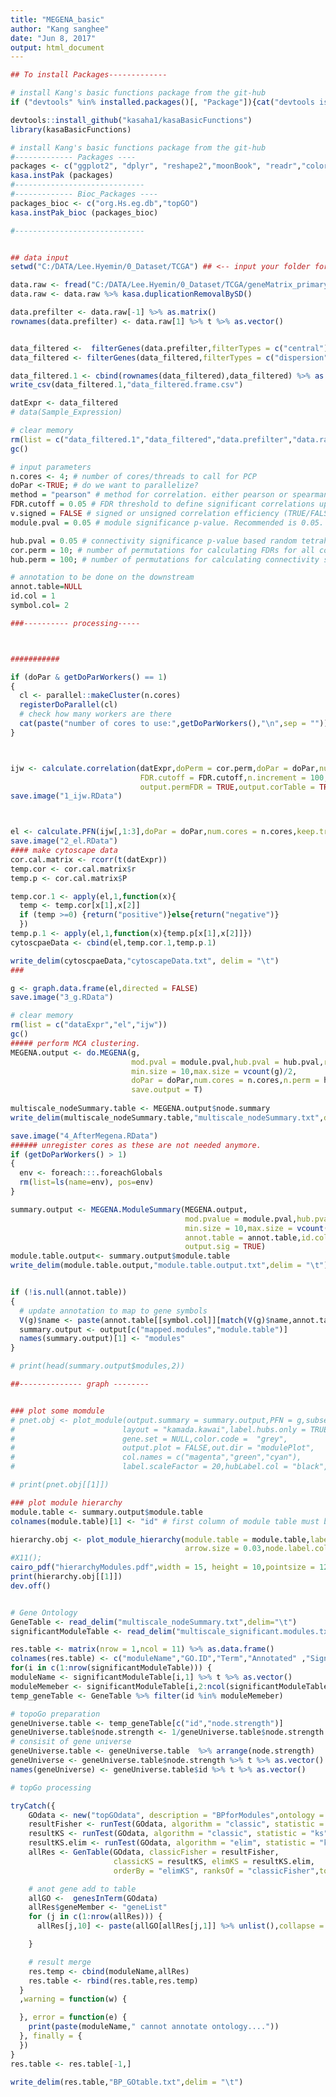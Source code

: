 ```yaml
---
title: "MEGENA_basic"
author: "Kang sanghee"
date: "Jun 8, 2017"
output: html_document
---
```


```r
## To install Packages-------------

# install Kang's basic functions package from the git-hub
if ("devtools" %in% installed.packages()[, "Package"]){cat("devtools is installed")}else(install.packages("devtools"))

devtools::install_github("kasaha1/kasaBasicFunctions")
library(kasaBasicFunctions)

# install Kang's basic functions package from the git-hub
#------------- Packages ----
packages <- c("ggplot2", "dplyr", "reshape2","moonBook", "readr","colorspace","MEGENA","Hmisc","data.table","matrixStats","DGCA")
kasa.instPak (packages)
#-----------------------------
#------------- Bioc_Packages ----
packages_bioc <- c("org.Hs.eg.db","topGO")
kasa.instPak_bioc (packages_bioc)

#-----------------------------


## data input
setwd("C:/DATA/Lee.Hyemin/0_Dataset/TCGA") ## <-- input your folder for output

data.raw <- fread("C:/DATA/Lee.Hyemin/0_Dataset/TCGA/geneMatrix_primaryTumor.txt") %>% as.data.frame() ## <-- input your DATA
data.raw <- data.raw %>% kasa.duplicationRemovalBySD()

data.prefilter <- data.raw[-1] %>% as.matrix()
rownames(data.prefilter) <- data.raw[1] %>% t %>% as.vector()


data_filtered <-  filterGenes(data.prefilter,filterTypes = c("central"), filterCentralType = "median", filterCentralPercentile = 0.3) # low average removal, ;low SD/average removal
data_filtered <- filterGenes(data_filtered,filterTypes = c("dispersion"),filterDispersionType = "cv",filterDispersionPercentile = 0.3) # low average removal, ;low SD/average removal

data_filtered.1 <- cbind(rownames(data_filtered),data_filtered) %>% as.data.frame()
write_csv(data_filtered.1,"data_filtered.frame.csv")

datExpr <- data_filtered
# data(Sample_Expression)

# clear memory
rm(list = c("data_filtered.1","data_filtered","data.prefilter","data.raw"))
gc()

# input parameters
n.cores <- 4; # number of cores/threads to call for PCP
doPar <-TRUE; # do we want to parallelize?
method = "pearson" # method for correlation. either pearson or spearman.
FDR.cutoff = 0.05 # FDR threshold to define significant correlations upon shuffling samples.
v.signed = FALSE # signed or unsigned correlation efficiency (TRUE/FALSE)
module.pval = 0.05 # module significance p-value. Recommended is 0.05.

hub.pval = 0.05 # connectivity significance p-value based random tetrahedral networks
cor.perm = 10; # number of permutations for calculating FDRs for all correlation pairs.
hub.perm = 100; # number of permutations for calculating connectivity significance p-value.

# annotation to be done on the downstream
annot.table=NULL
id.col = 1
symbol.col= 2

###---------- processing-----



###########

if (doPar & getDoParWorkers() == 1)
{
  cl <- parallel::makeCluster(n.cores)
  registerDoParallel(cl)
  # check how many workers are there
  cat(paste("number of cores to use:",getDoParWorkers(),"\n",sep = ""))
}



ijw <- calculate.correlation(datExpr,doPerm = cor.perm,doPar = doPar,num.cores = n.cores,method = method,
                             FDR.cutoff = FDR.cutoff,n.increment = 100,is.signed = v.signed,
                             output.permFDR = TRUE,output.corTable = TRUE,saveto = NULL)
save.image("1_ijw.RData")



el <- calculate.PFN(ijw[,1:3],doPar = doPar,num.cores = n.cores,keep.track = FALSE)
save.image("2_el.RData")
#### make cytoscape data
cor.cal.matrix <- rcorr(t(datExpr))
temp.cor <- cor.cal.matrix$r
temp.p <- cor.cal.matrix$P

temp.cor.1 <- apply(el,1,function(x){
  temp <- temp.cor[x[1],x[2]]
  if (temp >=0) {return("positive")}else{return("negative")}
  })
temp.p.1 <- apply(el,1,function(x){temp.p[x[1],x[2]]})
cytoscpaeData <- cbind(el,temp.cor.1,temp.p.1)

write_delim(cytoscpaeData,"cytoscapeData.txt", delim = "\t")
### 

g <- graph.data.frame(el,directed = FALSE)
save.image("3_g.RData")

# clear memory
rm(list = c("dataExpr","el","ijw"))
gc()
##### perform MCA clustering.
MEGENA.output <- do.MEGENA(g,
                           mod.pval = module.pval,hub.pval = hub.pval,remove.unsig = TRUE,
                           min.size = 10,max.size = vcount(g)/2,
                           doPar = doPar,num.cores = n.cores,n.perm = hub.perm,
                           save.output = T)
                           
multiscale_nodeSummary.table <- MEGENA.output$node.summary
write_delim(multiscale_nodeSummary.table,"multiscale_nodeSummary.txt",delim = "\t")

save.image("4_AfterMegena.RData")
###### unregister cores as these are not needed anymore.
if (getDoParWorkers() > 1)
{
  env <- foreach:::.foreachGlobals
  rm(list=ls(name=env), pos=env)
}

summary.output <- MEGENA.ModuleSummary(MEGENA.output,
                                       mod.pvalue = module.pval,hub.pvalue = hub.pval,
                                       min.size = 10,max.size = vcount(g)/2,
                                       annot.table = annot.table,id.col = id.col,symbol.col = symbol.col,
                                       output.sig = TRUE)
module.table.output<- summary.output$module.table
write_delim(module.table.output,"module.table.output.txt",delim = "\t")


if (!is.null(annot.table))
{
  # update annotation to map to gene symbols
  V(g)$name <- paste(annot.table[[symbol.col]][match(V(g)$name,annot.table[[id.col]])],V(g)$name,sep = "|")
  summary.output <- output[c("mapped.modules","module.table")]
  names(summary.output)[1] <- "modules"
}

# print(head(summary.output$modules,2))

##-------------- graph --------


### plot some momdule
# pnet.obj <- plot_module(output.summary = summary.output,PFN = g,subset.module = "c1_3",
#                        layout = "kamada.kawai",label.hubs.only = TRUE,
#                        gene.set = NULL,color.code =  "grey",
#                        output.plot = FALSE,out.dir = "modulePlot",
#                        col.names = c("magenta","green","cyan"),
#                        label.scaleFactor = 20,hubLabel.col = "black",hubLabel.sizeProp = 1,show.topn.hubs = Inf,show.legend = TRUE)

# print(pnet.obj[[1]])

### plot module hierarchy
module.table <- summary.output$module.table
colnames(module.table)[1] <- "id" # first column of module table must be labelled as "id".

hierarchy.obj <- plot_module_hierarchy(module.table = module.table,label.scaleFactor = 0.15,
                                       arrow.size = 0.03,node.label.color = "blue")
#X11();
cairo_pdf("hierarchyModules.pdf",width = 15, height = 10,pointsize = 12)
print(hierarchy.obj[[1]])
dev.off()


# Gene Ontology
GeneTable <- read_delim("multiscale_nodeSummary.txt",delim="\t")
significantModuleTable <- read_delim("multiscale_significant.modules.txt",delim = "\t",col_names = F)

res.table <- matrix(nrow = 1,ncol = 11) %>% as.data.frame()
colnames(res.table) <- c("moduleName","GO.ID","Term","Annotated" ,"Significant","Expected","Rank in classicFisher","classicFisher","classicKS","elimKS","geneMember")
for(i in c(1:nrow(significantModuleTable))) {
moduleName <- significantModuleTable[i,1] %>% t %>% as.vector()
moduleMemeber <- significantModuleTable[i,2:ncol(significantModuleTable)] %>% t %>% na.omit() %>% as.vector()
temp_geneTable <- GeneTable %>% filter(id %in% moduleMemeber)

# topoGo preparation
geneUniverse.table <- temp_geneTable[c("id","node.strength")]
geneUniverse.table$node.strength <- 1/geneUniverse.table$node.strength
# consisit of gene universe
geneUniverse.table <- geneUniverse.table  %>% arrange(node.strength) 
geneUniverse <- geneUniverse.table$node.strength %>% t %>% as.vector()
names(geneUniverse) <- geneUniverse.table$id %>% t %>% as.vector()

# topGo processing

tryCatch({
    GOdata <- new("topGOdata", description = "BPforModules",ontology = "BP", allGenes = geneUniverse, geneSel = function(x)x, nodeSize = 5, annot = annFUN.org, ID = "alias", mapping = "org.Hs.eg")
    resultFisher <- runTest(GOdata, algorithm = "classic", statistic = "fisher")
    resultKS <- runTest(GOdata, algorithm = "classic", statistic = "ks")
    resultKS.elim <- runTest(GOdata, algorithm = "elim", statistic = "ks")
    allRes <- GenTable(GOdata, classicFisher = resultFisher,
                       classicKS = resultKS, elimKS = resultKS.elim,
                       orderBy = "elimKS", ranksOf = "classicFisher",topNodes =10,numChar = 100)

    # anot gene add to table
    allGO <-  genesInTerm(GOdata)
    allRes$geneMember <- "geneList"
    for (j in c(1:nrow(allRes))) {
      allRes[j,10] <- paste(allGO[allRes[j,1]] %>% unlist(),collapse = ",")

    }

    # result merge
    res.temp <- cbind(moduleName,allRes)
    res.table <- rbind(res.table,res.temp)
  }
  ,warning = function(w) {

  }, error = function(e) {
    print(paste(moduleName," cannot annotate ontology...."))
  }, finally = {
  })
}
res.table <- res.table[-1,]

write_delim(res.table,"BP_GOtable.txt",delim = "\t")


```

